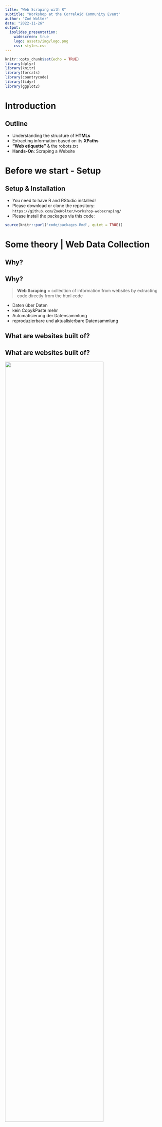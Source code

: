 ```yaml
---
title: "Web Scraping with R"
subtitle: "Workshop at the CorrelAid Community Event"
author: "Zoé Wolter"
date: "2022-11-26"
output: 
  ioslides_presentation:
    widescreen: true
    logo: assets/img/logo.png
    css: styles.css
---
```


```r
knitr::opts_chunk$set(echo = TRUE)
library(dplyr)
library(knitr)
library(forcats)
library(countrycode)
library(tidyr)
library(ggplot2)
```

# Introduction

## Outline
- Understanding the structure of **HTMLs**
- Extracting information based on its **XPaths**
- **"Web etiquette"** & the robots.txt
- **Hands-On**: Scraping a Website

# Before we start - Setup

## Setup & Installation
- You need to have R and RStudio installed!
- Please download or clone the repository: `https://github.com/ZoeWolter/workshop-webscraping/`
- Please install the packages via this code: 

```r
source(knitr::purl('code/packages.Rmd', quiet = TRUE))
```

# Some theory | Web Data Collection

## Why?

## Why?
<blockquote>
**Web Scraping** = collection of information from websites by extracting code directly from the html code
</blockquote>

- Daten über Daten
- kein Copy&Paste mehr
- Automatisierung der Datensammlung
- reproduzierbare und aktualisierbare Datensammlung

## What are websites built of?

## What are websites built of?

![](assets/img/websites.png){width=80%}

## HTML (1)

- **H**ypertext **M**arkup **L**anguage
- Instructions to the bwoser what to **display** when and where
- for web scraping: we don't need to write HTML, but understanding helps a lot!
- hierarchical tree structure
- tags with attributes

## HTML (2)

![](assets/img/html.png){width=60% height=100%}

## HTML (2)

| Tag                               | Description                    |
|-----------------------------------|--------------------------------|
| `<a href=""></a>`                 | Link / URL                     |
| `<div>` and `<span>`              | Blocks to structure the page   |
| `<p></p>`                         | Paragraph                      |
| `<h1>`, `<h2>`,...                | Headers                        |
| `<ul>`, `<ol>`, `<dl>`            | Lists                          |
| `<li></li>`                       | Single list element            |
| `<br>`                            | Line break                     |
| `<b>`, `<i>`, `<strong>`          | Layout options                 |
| `<table>`, `<th>`, `<td>`, `<tr>` | Tables                         |
| `<script></script>`               | Script container               |

## XPath
- **X**ML **Path** Language
- **query language** to extract parts of HTML/XML-files
- use tags, attributes, and relations between **nodes** and tags
- based on **hierarchical structure** of nodes
- absolute paths: '/html/body/div/p'
- relative paths: '//p'

## robots.txt
- **Robots Exclusion Standard**
- message to (search engine) crawlers about the urls they are allowed to access
- goal: avoid a website to break down due to too many requests at once 
- definition of a **crawl-delay** (e.g. 5 sec)
<br>
![](assets/img/robotstxt.png){width=50%}

## Web Scraping in R - Packages 
![](assets/img/packages.png){width=100%}

# Hands-On | Web Scraping Workflow in R

## Website

$\longrightarrow$ find the URL to the website you want to scrape

```r
base_url <- 'https://www.bertelsmann-stiftung.de/'
projects_url <- 'https://www.bertelsmann-stiftung.de/en/our-projects/project-search?page=1'
```

## Be polite! (1)

$\longrightarrow$ tell the website who you are!<br>
$\longrightarrow$ check whether you are allowed to scrape!<br>

```r
polite::bow(url = stringr::str_c(base_url), 
            user_agent = 'Workshop Web Data Collection - zoe.w@correlaid.org') -> session
```

```r
session
```

## Be polite! (2)

```r
session
session$robotstxt
session$robotstxt$permissions
session$robotstxt$crawl_delay
```

$\longrightarrow$ Are we **allowed** to scrape? <br>
$\longrightarrow$ Which **crawl-delay** is set for this website? <br>
$\longrightarrow$ Are there any **rules** for some bots? <br>

## Download htmls (1)

1 - Load the html page (as list of `<head>` and `<body>`) in R:

```r
# call the session you created
session %>% 
  # be polite & specify url path
  polite::nod(stringr::str_c('en/our-projects/project-search?page=1')) %>%
  # scrape!
  polite::scrape() -> projects_html
```

## Download htmls (2)

2 - Best practice: download htmls and save them locally:

```r
# create directory to store the htmls
if (!dir.exists(here::here('assets', 'htmls'))) {
  dir.create(here::here('assets', 'htmls'))
}
# function to download htmls
download_html <- function(url, filename) {
  polite::nod(session, url) %>%
    polite::rip(destfile = filename,
                path = here::here('assets', 'htmls'),
                overwrite = TRUE)
  }
# call function to download html 
download_html(stringr::str_c(base_url, 'en/our-projects/project-search?page=1'),
              'projects.html')
```


## XPath: Extract data (1)
$\longrightarrow$ click right on the webpage $\rightarrow$ inspect $\rightarrow$  search for html node <br>
$\longrightarrow$ [Selector Gadget](https://selectorgadget.com/): "SelectorGadget is an open source tool that makes CSS selector generation and discovery on complicated sites a breeze" <br>
$\longrightarrow$ Can you find the XPath to the first project on the website?

## XPath: Extract data (2)
//*[@id="c199640"]/div[2]/div/div[2]/div[2]/div[2]/<br>
div/div/div[**1**]/article/div[2]/div/div[2]/h2/a <br>

//*[@id="c199640"]/div[2]/div/div[2]/div[2]/div[2]/<br>
div/div/div[**2**]/article/div[2]/div/div[2]/h2/a

Now extract the title of the first project:

```r
projects_html %>%
  rvest::html_element(xpath = '//*[@id="c199640"]/div[2]/div/div[2]/div[2]/div[2]/
                               div/div/div[1]/article/div[2]/div/div[2]/h2/a') %>% 
  rvest::html_text2()
```

## XPath: Extract data (3)

What else can we extract?

```r
# url to project
projects_html %>%
  rvest::html_element(xpath = '//*[@id="c199640"]/div[2]/div/div[2]/div[2]/div[2]/
                               div/div/div[1]/article/div[2]/div/div[2]/h2/a') %>% 
  rvest::html_attr('href')

# project description
projects_html %>%
  rvest::html_element(xpath = '//*[@id="c199640"]/div[2]/div/div[2]/div[2]/div[2]/
                               div/div/div[2]/article/div[2]/div/div[3]/div/p') %>% 
  rvest::html_text2()
```

## Data Cleaning

Before cleaning: we need a data frame!

```r
data.frame(
  project = projects_html %>% 
    rvest::html_nodes(xpath = '//*[@id="c199640"]/div[2]/div/div[2]/div[2]/div[2]/
                               div/div/div[*]/article/div[2]/div/div[2]/h2/a') %>%
    rvest::html_text2(),
  text = projects_html %>% 
    rvest::html_nodes(xpath = '//*[@id="c199640"]/div[2]/div/div[2]/div[2]/div[2]/
                               div/div/div[*]/article/div[2]/div/div[3]/div/p') %>%
    rvest::html_text2()
) -> df
```

## Store data

Since you don't want to run your scraping script each time you do some analysis:

```r
saveRDS(df, file = here::here('data', 'projects.RDS'))
```

# Scraping at Scale

## Sraping at Scale (1)

- https://www.bertelsmann-stiftung.de/en/our-projects/project-search?page=1
- https://www.bertelsmann-stiftung.de/en/our-projects/project-search?page=2

```r
# define base URL
base_url <- 'https://www.bertelsmann-stiftung.de/'

# Be polite
session <- polite::bow(url = base_url, 
                       user_agent = 'Workshop Web Data Collection - zoe.w@correlaid.org')

# Vektor to define all pages we want to have a look at
pages <- 1:7
```

## Sraping at Scale (2)

1 - Load ALL the html pages in R:

```r
# With purrr you can map over all numbers in the vector "pages"
purrr::map(.x = pages, ~ {
  #...you create the url for each of the pages...
  polite::nod(session, stringr::str_c('en/our-projects/project-search?page=', .x)) %>% 
  #...and scrape the htmls!
    polite::scrape() 
}) -> results   
```

## Sraping at Scale (3)

2 - Best practice: download htmls and save them locally:

```r
# With purrr you can map over all numbers in the vector "pages"
purrr::map(.x = pages, ~ {
  #...you create the url for each of the pages...
  polite::nod(session, stringr::str_c('en/our-projects/project-search?page=', .x)) %>% 
  #...and save!
    polite::rip(destfile = stringr::str_c('projects_', .x, '.html'),
                path = here::here('assets', 'htmls'),
                overwrite = TRUE)
})
```

## Scraping at Scale (4)

Create a data frame with ALL projects:

```r
purrr::map_dfr(.x = results, ~ {
  data.frame(
  project = .x %>% 
    rvest::html_nodes(xpath = '//*[@id="c199640"]/div[2]/div/div[2]/div[2]/div[2]/
                               div/div/div[*]/article/div[2]/div/div[2]/h2/a') %>%
    rvest::html_text2(),
  text = .x %>% 
    rvest::html_nodes(xpath = '//*[@id="c199640"]/div[2]/div/div[2]/div[2]/div[2]/
                               div/div/div[*]/article/div[2]/div/div[3]/div/p') %>%
    rvest::html_text2()
  )  
}) -> all_events
```

# Thank you! | Contact me via zoe.w@correlaid.org if you've any questions! 
